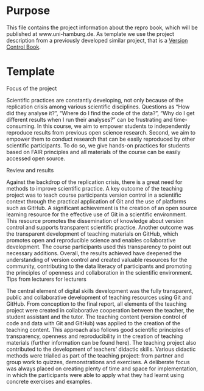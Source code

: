 # Purpose

This file contains the project information about the repro book, which will be published at www.uni-hamburg.de.
As template we use the project description from a previously developed similar project, that is a [Version Control Book](https://lennartwittkuhn.com/version-control-book/).

# Template

Focus of the project
 
Scientific practices are constantly developing, not only because of the replication crisis among various scientific disciplines. Questions as "How did they analyse it?", "Where do I find the code of the data?", "Why do I get different results when I run their analyses?" can be frustrating and time-consuming. 
In this course, we aim to empower students to independently reproduce results from previous open science research. Second, we aim to empower them to conduct research that can be easily reproduced by other scientific participants.
To do so, we give hands-on practices for students based on FAIR principles and all materials of the course can be easily accessed open source.

Review and results
 
Against the backdrop of the replication crisis, there is a great need for methods to improve scientific practice. A key outcome of the teaching project was to teach course participants version control in a scientific context through the practical application of Git and the use of platforms such as GitHub.
A significant achievement is the creation of an open source learning resource for the effective use of Git in a scientific environment. This resource promotes the dissemination of knowledge about version control and supports transparent scientific practice.
Another outcome was the transparent development of teaching materials on GitHub, which promotes open and reproducible science and enables collaborative development. The course participants used this transparency to point out necessary additions.
Overall, the results achieved have deepened the understanding of version control and created valuable resources for the community, contributing to the data literacy of participants and promoting the principles of openness and collaboration in the scientific environment.
Tips from lecturers for lecturers
 
The central element of digital skills development was the fully transparent, public and collaborative development of teaching resources using Git and GitHub. From conception to the final report, all elements of the teaching project were created in collaborative cooperation between the teacher, the student assistant and the tutor. The teaching content (version control of code and data with Git and GitHub) was applied to the creation of the teaching content. This approach also follows good scientific principles of transparency, openness and reproducibility in the creation of teaching materials (further information can be found here).
The teaching project also contributed to the development of teachers' didactic skills. Various didactic methods were trialled as part of the teaching project: from partner and group work to quizzes, demonstrations and exercises. A deliberate focus was always placed on creating plenty of time and space for implementation, in which the participants were able to apply what they had learnt using concrete exercises and examples.
